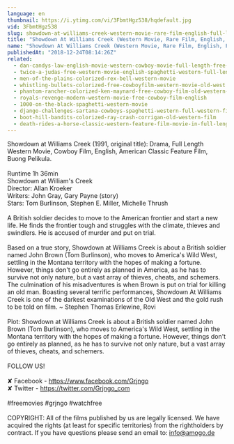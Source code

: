 ```yaml
---
language: en
thumbnail: https://i.ytimg.com/vi/3FbmtHgz538/hqdefault.jpg
vid: 3FbmtHgz538
slug: showdown-at-williams-creek-western-movie-rare-film-english-full-length-free-youtube-movies
title: "Showdown At Williams Creek (Western Movie, Rare Film, English, Full Length) free youtube movies"
name: "Showdown At Williams Creek (Western Movie, Rare Film, English, Full Length) free youtube movies"
publishedAt: "2018-12-24T08:14:26Z"
related:
  - dan-candys-law-english-movie-western-cowboy-movie-full-length-free-movie-on-youtube
  - twice-a-judas-free-western-movie-english-spaghetti-western-full-length
  - men-of-the-plains-colorized-rex-bell-western-movie
  - whistling-bullets-colorized-free-cowboyfilm-western-movie-old-west
  - phantom-rancher-colorized-ken-maynard-free-cowboy-film-old-western-movie
  - royals-revenge-modern-western-movie-free-cowboy-film-english
  - 1000-on-the-black-spaghetti-western-movie
  - django-challenges-sartana-cowboys-spaghetti-western-full-western-film
  - boot-hill-bandits-colorized-ray-crash-corrigan-old-western-film
  - death-rides-a-horse-classic-western-feature-film-movie-in-full-length-full-movies-for-free
---
```


Showdown at Williams Creek (1991, original title): Drama, Full Length Western Movie, Cowboy Film, English, American Classic Feature Film, Buong Pelikula.<br />
<br />
Runtime 1h 36min<br />
Showdown at William's Creek<br />
Director: Allan Kroeker<br />
Writers: John Gray, Gary Payne (story)<br />
Stars: Tom Burlinson, Stephen E. Miller, Michelle Thrush<br />
<br />
A British soldier decides to move to the American frontier and start a new life. He finds the frontier tough and struggles with the climate, thieves and swindlers. He is accused of murder and put on trial.<br />
<br />
Based on a true story, Showdown at Williams Creek is about a British soldier named John Brown (Tom Burlinson), who moves to America's Wild West, settling in the Montana territory with the hopes of making a fortune. However, things don't go entirely as planned in America, as he has to survive not only nature, but a vast array of thieves, cheats, and schemers. The culmination of his misadventures is when Brown is put on trial for killing an old man. Boasting several terrific performances, Showdown At Williams Creek is one of the darkest examinations of the Old West and the gold rush to be told on film. ~ Stephen Thomas Erlewine, Rovi<br />
<br />
Plot: Showdown at Williams Creek is about a British soldier named John Brown (Tom Burlinson), who moves to America's Wild West, settling in the Montana territory with the hopes of making a fortune. However, things don't go entirely as planned, as he has to survive not only nature, but a vast array of thieves, cheats, and schemers.<br />
<br />
FOLLOW US!<br />
<br />
✘ Facebook - https://www.facebook.com/Grjngo<br />
✘ Twitter - https://twitter.com/Grjngo_com<br />
<br />
#freemovies #grjngo #watchfree<br />
<br />
COPYRIGHT: All of the films published by us are legally licensed. We have acquired the rights (at least for specific territories) from the rightholders by contract. If you have questions please send an email to: info@amogo.de